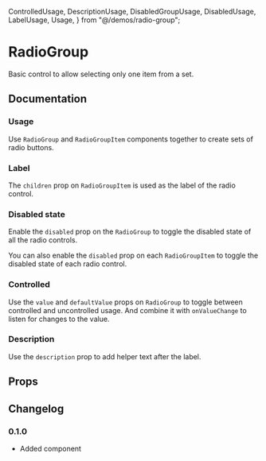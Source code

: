   ControlledUsage,
  DescriptionUsage,
  DisabledGroupUsage,
  DisabledUsage,
  LabelUsage,
  Usage,
} from "@/demos/radio-group";

# RadioGroup

Basic control to allow selecting only one item from a set.

## Documentation

### Usage

Use `RadioGroup` and `RadioGroupItem` components together to create sets of radio buttons.

<Demo component={Usage} />

### Label

The `children` prop on `RadioGroupItem` is used as the label of the radio control.

<Demo component={LabelUsage} />

### Disabled state

Enable the `disabled` prop on the `RadioGroup` to toggle the disabled state of all the radio controls.

<Demo component={DisabledGroupUsage} />

You can also enable the `disabled` prop on each `RadioGroupItem` to toggle the disabled state of each radio control.

<Demo component={DisabledUsage} />

### Controlled

Use the `value` and `defaultValue` props on `RadioGroup` to toggle between controlled and uncontrolled usage. And combine it with `onValueChange` to listen for changes to the value.

<Demo component={ControlledUsage} />

### Description

Use the `description` prop to add helper text after the label.

<Demo component={DescriptionUsage} />

## Props

<PropsTable component={RadioGroup} />

<PropsTable component={RadioGroupItem} />

## Changelog

### 0.1.0

- Added component
